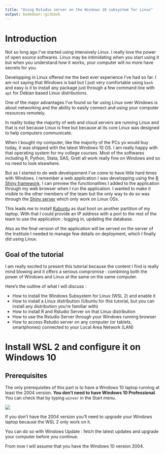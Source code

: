 ```yaml
---
title: "Using Rstudio server on the Windows 10 subsystem for Linux"
output: bookdown::gitbook
---
```


# Introduction

Not so long ago I've started using intensively Linux. I really love the power of open source softwares. Linux may be intimidating when you start using it but when you understand how it works, your computer will no more have secrets for you.  

Developping in Linux offered me the best ever experience I've had so far. I am not saying that Windows is bad but I just very comfortable using `bash` and easy is it to install any package just through a few command line with `apt` for Debian based Linux distributions.  

One of the major advantages I've found so far using Linux over Windows is about networking and the ability to easily connect and using your computer resources remotely.  

In reality today the majority of web and cloud servers are running Linux and that is not because Linux is free but because at its core Linux was designed to help computers communicate.  

When I bought my computer, like the majority of the PCs yo would buy today, it was shipped with the latest Windows 10 OS. I am really happy with that operating system for my college courses. Most of the softwares including R, Python, Stata, SAS, Gretl all work really fine on Windows and so no need to look elsewhere.  

But as I started to do web developement I've come to have little hard times with Windows. 
I remember a web application I was developping using the [R Shiny framework](https://shiny.rstudio.com/). I can preview the functionalities I added to the application through my web browser when I run the application. I wanted to make it visible to the other members of the team but the only way to do so was through the [Shiny server](https://rstudio.com/products/shiny/shiny-server/) which only work on Linux OSs. 

This leads me to install [Kubuntu]() as dual boot on another partition of my laptop. With that I could provide an IP address with a port to the rest of the team to use the application : logging in, updating the database. 

Also as the final version of the application will be served on the server of the Institute I needed to manage few details on deployment, which I finally did using Linux.  

## Goal of the tutorial 

I am really excited to present this tutorial because the content I find is really mind blowing and it offers a serious compromise : combining both the power of Windows and Linux at the same on the same computer. 

Here's the outline of what I will discuss :

- How to install the Windows Subsystem for Linux (WSL 2) and enable it   
- How to install a Linux distribution (Ubuntu for this tutorial, but you can install any distribution you're familiar with)   
- How to install R and Rstudio Server on that Linux distribution  
- How to use the Rstudio Server through your Windows running browser  
- How to access Rstudio server on any computer (or tablets, smartphones) connected to your Local Area Network (LAN)   




# Install WSL 2 and configure it on Windows 10   

## Prerequisites  

The only prerequisites of this part is to have a Windows 10 laptop running at least the 2004 version. **You don't need to have Windows 10 Professional**.  
You can check that by typing `winver` in the Start menu.  

![](/mnt/c/Users/"Axel-Cleris Gailloty"/bridge/win_version.PNG)   

If you don't have the 2004 version you'll need to upgrade your Windows laptop because the WSL 2 only work on it.  

You can do so with Windows Update : fetch the latest updates and upgrade your computer before you continue.  

From now I will assume that you have the Windows 10 version 2004.  









